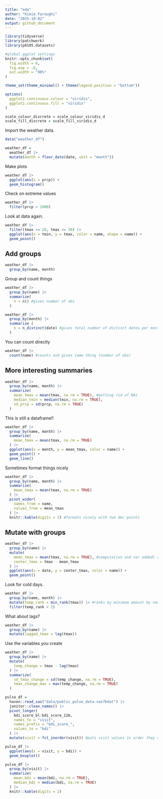 ```yaml
---
title: "eda"
author: "Kimia Faroughi"
date: "2025-10-02"
output: github_document
---
```


```r
library(tidyverse)
library(patchwork)
library(p8105.datasets)

#global ggplot settings
knitr::opts_chunk$set(
  fig.width = 6,
  fig.asp = .6,
  out.width = "90%"
)

theme_set(theme_minimal() + theme(legend.position = "bottom"))

options(
  ggplot2.continuous.colour = "viridis",
  ggplot2.continuous.fill = "viridis"
)

scale_colour_discrete = scale_colour_viridis_d
scale_fill_discrete = scale_fill_viridis_d
```

Import the weather data.

```r
data("weather_df")

weather_df =
  weather_df |> 
  mutate(month = floor_date(date, unit = "month"))
```

Make plots

```r
weather_df |> 
  ggplot(aes(x = prcp)) +
  geom_histogram()
```

Check on extreme values

```r
weather_df |> 
  filter(prcp > 1000)
```

Look at data again.

```r
weather_df |> 
  filter(tmax >= 20, tmax <= 30) |> 
  ggplot(aes(x = tmin, y = tmax, color = name, shape = name)) +
  geom_point()
```

## Add groups

```r
weather_df |> 
  group_by(name, month)
```

Group and count things

```r
weather_df |> 
  group_by(name) |> 
  summarize(
    n = n() #gives number of obs
  )
```

```r
weather_df |> 
  group_by(month) |> 
  summarize (
    n = n_distinct(date) #gives total number of distinct dates per month
  )
```

You can count directly

```r
weather_df |> 
  count(name) #counts and gives same thing (number of obs)
```

## More interesting summaries

```r
weather_df |> 
  group_by(name, month) |> 
  summarize(
    mean_tmax = mean(tmax, na.rm = TRUE), #getting rid of NAs
    median_tmin = median(tmin, na.rm = TRUE),
    sd_prcp = sd(prcp, na.rm = TRUE)
  )
```

This is still a dataframe!!

```r
weather_df |> 
  group_by(name, month) |> 
  summarize(
    mean_tmax = mean(tmax, na.rm = TRUE)
  ) |> 
  ggplot(aes(x = month, y = mean_tmax, color = name)) +
  geom_point() +
  geom_line()
```

Sometimes format things nicely

```r
weather_df |> 
  group_by(name, month) |> 
  summarize(
    mean_tmax = mean(tmax, na.rm = TRUE)
  ) |> 
  pivot_wider(
    names_from = name,
    values_from = mean_tmax
  ) |> 
  knitr::kable(digits = 2) #formats nicely with two dec points
```

## Mutate with groups

```r
weather_df |> 
  group_by(name) |> 
  mutate(
    mean_tmax = mean(tmax, na.rm = TRUE), #computation and var added) affected by grouping structure
    center_tmax = tmax - mean_tmax
  ) |> 
  ggplot(aes(x = date, y = center_tmax, color = name)) +
  geom_point()
```

Look for cold days.

```r
weather_df |> 
  group_by(name, month) |> 
  mutate(temp_rank = min_rank(tmax)) |> #ranks by minimum amount by name and month
  filter(temp_rank < 2)
```

What about lags?

```r
weather_df |> 
  group_by(name) |> 
  mutate(lagged_tmax = lag(tmax))
```

Use the variables you create

```r
weather_df |> 
  group_by(name) |> 
  mutate(
    temp_change = tmax - lag(tmax)
  ) |> 
  summarize(
    sd_tmax_change = sd(temp_change, na.rm = TRUE),
    tmax_change_max = max(temp_change, na.rm = TRUE)
  )
```

```r
pulse_df = 
  haven::read_sas("data/public_pulse_data.sas7bdat") |> 
  janitor::clean_names() |> 
  pivot_longer(
    bdi_score_bl:bdi_score_12m,
    names_to = "visit",
    names_prefix = "bdi_score_",
    values_to = "bdi"
  ) |> 
  mutate(visit = fct_inorder(visit)) #puts visit values in order they appear in dataset 

pulse_df |> 
  ggplot(aes(x = visit, y = bdi)) +
  geom_boxplot()

pulse_df |> 
  group_by(visit) |> 
  summarize(
    mean_bdi = mean(bdi, na.rm = TRUE),
    median_bdi = median(bdi, na.rm = TRUE)
  ) |> 
  knitr::kable(digits = 2)
```